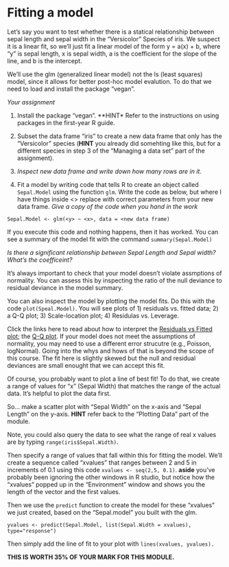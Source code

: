 # Fitting a model

Let's say you want to test whether there is a statical relationship between sepal length and sepal width in the "Versicolor" Species of iris. We suspect it is a linear fit, so we'll just fit a linear model of the form y = a(x) + b, where "y" is sepal length, x is sepal width, a is the coefficient for the slope of the line, and b is the intercept. 

We'll use the glm (generalized linear model) not the ls (least squares) model, since it allows for better post-hoc model evalution. To do that we need to load and install the package "vegan". 

*Your assignment*

1. Install the package "vegan". **HINT* Refer to the instructions on using packages in the first-year R guide.

2. Subset the data frame "iris" to create a new data frame that only has the "Versicolor" species (**HINT** you already did somehting like this, but for a different species in step 3 of the "Managing a data set" part of the assignment).

3. *Inspect new data frame and write down how many rows are in it.*

4. Fit a model by writing code that tells R to create an object called ```Sepal.Model``` using the function ```glm```. Write the code as below, but where I have things inside <> replace with correct parameters from your new data frame. *Give a copy of the code when you hand in the work*

```Sepal.Model <- glm(<y> ~ <x>, data = <new data frame)```

If you execute this code and nothing happens, then it has worked. You can see a summary of the model fit with the command ```summary(Sepal.Model)```

*Is there a significant relationship between Sepal Length and Sepal width? What's the coefficeint?*

It's always important to check that your model doesn't violate assmptions of normality. You can assess this by inspecting the ratio of the null deviance to residual deviance in the model summary.

You can also inspect the model by plotting the model fits. Do this with the code ```plot(Speal.Model)```. You will see plots of 1) residuals vs. fitted data; 2) a Q-Q plot; 3) Scale-location plot; 4) Residulas vs. Leverage.

Click the links here to read about how to interpret the [Residuals vs Fitted plot](https://stats.stackexchange.com/questions/76226/interpreting-the-residuals-vs-fitted-values-plot-for-verifying-the-assumptions); the [Q-Q plot](https://stats.stackexchange.com/questions/101274/how-to-interpret-a-qq-plot). If your model does not meet the assumptions of normality, you may need to use a different error strucutre (e.g., Poisson, logNormal). Going into the whys and hows of that is beyond the scope of this course. The fit here is slightly skewed but the null and residual deviances are small enought that we can accept this fit.

Of course, you probably want to plot a line of best fit! To do that, we create a range of values for "x" (Sepal Width) that matches the range of the actual data. It's helpful to plot the data first.

So... make a scatter plot with "Sepal Width" on the x-axis and "Sepal Length" on the y-axis. **HINT** refer back to the "Plotting Data" part of the module.

Note, you could also query the data to see what the range of real x values are by typing ```range(iris$Sepal.Width)```.

Then specify a range of values that fall within this for fitting the model. We'll create a sequence called "xvalues" that ranges between 2 and 5 in increments of 0.1 using this code ```xvalues <- seq(2,5, 0.1)```. **aside** you've probably been ignoring the other windows in R studio, but notice how the "xvalues" popped up in the "Environment" window and shows you the length of the vector and the first values.

Then we use the ```predict``` function to create the model for these "xvalues" we just created, based on the "Sepal.model" you built with the glm.

```yvalues <- predict(Sepal.Model, list(Sepal.Width = xvalues), type="response")```

Then simply add the line of fit to your plot with ```lines(xvalues, yvalues).```


**THIS IS WORTH 35% OF YOUR MARK FOR THIS MODULE.**